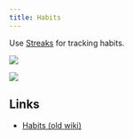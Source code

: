 ```yaml
---
title: Habits
---
```


Use [Streaks](https://streaksapp.com/) for tracking habits.

![](https://raw.githubusercontent.com/nikitavoloboev/media/main/docs/25-feb/streaks-habits.png)

![](https://raw.githubusercontent.com/nikitavoloboev/media/main/docs/25-feb/streaks-habits-2.png)

## Links

- [Habits (old wiki)](https://wiki.nikiv.dev/focusing/habits)
